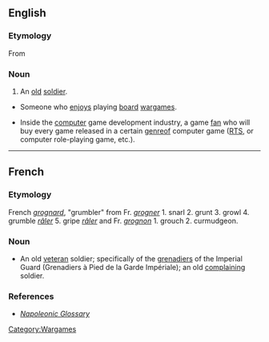 ==English==

===Etymology===
From {{etyl|fr|en}} {{term|grognard||lang=fr|old soldier}}  

===Noun===
{{en-noun}}

# An [[old]] [[soldier]]. 
* {{games|slang}} Someone who [[enjoys]] playing [[board]] [[wargames]]. 
* {{computer games|slang}} Inside the [[computer]] game development industry, a game [[fan]] who will buy every game released in a certain [[genre ]]of computer game ([[RTS]], or computer role-playing game, etc.). 
----

==French==

===Etymology===
French ''[[grognard]]'', "grumbler" from Fr. ''[[grogner]]'' 1. snarl 2. grunt 3. growl 4. grumble ''[[râler]]'' 5. gripe ''[[râler]]'' and Fr. ''[[grognon]]'' 1. grouch 2. curmudgeon.

===Noun===
{{fr-noun|m}}

* An old [[veteran]] soldier; specifically of the [[grenadiers]] of the Imperial Guard (Grenadiers à Pied de la Garde Impériale); an old [[complaining]] soldier.

===References===
* ''[http://www.napoleonguide.com/glossary.htm Napoleonic Glossary]''

[[Category:Wargames]]